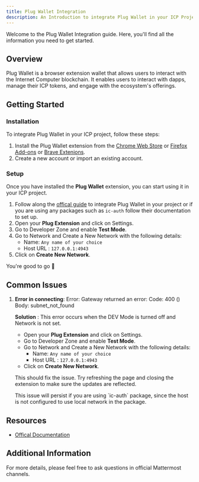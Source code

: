 ```yaml
---
title: Plug Wallet Integration
description: An Introduction to integrate Plug Wallet in your ICP Project.
---
```


Welcome to the Plug Wallet Integration guide. Here, you'll find all the information you need to get started.

## Overview

Plug Wallet is a browser extension wallet that allows users to interact with the Internet Computer blockchain. It enables users to interact with dapps, manage their ICP tokens, and engage with the ecosystem's offerings.


## Getting Started

### Installation

To integrate Plug Wallet in your ICP project, follow these steps:

1. Install the Plug Wallet extension from the [Chrome Web Store](https://chrome.google.com/webstore/detail/plug/cfbfdhimifdmdehjmkdobpcjfefblkjm) or [Firefox Add-ons](https://addons.mozilla.org/en-US/firefox/addon/plug/) or [Brave Extenions](https://chrome.google.com/webstore/detail/plug/cfbfdhimifdmdehjmkdobpcjfefblkjm).
2. Create a new account or import an existing account.

### Setup

Once you have installed the **Plug Wallet** extension, you can start using it in your ICP project.
1. Follow along the [offical guide](https://docs.plugwallet.ooo/getting-started/connect-to-plug/) to integrate Plug Wallet in your project or if you are using any packages such as `ic-auth` follow their documentation to set up.
2. Open your **Plug Extension** and  click on Settings.
3. Go to Developer Zone and enable **Test Mode**.
4. Go to Network and Create a New Network with the following details:
   - Name: `Any name of your choice`
   - Host URL : `127.0.0.1:4943`
5. Click on **Create New Network**.

You're good to go 🚀

## Common Issues

1. **Error in connecting**: Error: Gateway returned an error: Code: 400 () Body: subnet_not_found

   **Solution** : This error occurs when the DEV Mode is turned off and Network is not set.
   - Open your **Plug Extension** and  click on Settings.
   - Go to Developer Zone and enable **Test Mode**.
   - Go to Network and Create a New Network with the following details:
     - Name: `Any name of your choice`
     - Host URL : `127.0.0.1:4943`
   - Click on **Create New Network**.

   This should fix the issue. Try refreshing the page and closing the extension to make sure the updates are reflected.

   <Note title="Note " type="warning">
   This issue will persist if you are using `ic-auth` package, since the host is not configured to use local network in the package.
   </Note>

## Resources

- [Offical Documentation](https://docs.plugwallet.ooo/)

## Additional Information

For more details, please feel free to ask questions in official Mattermost channels.